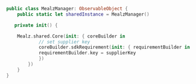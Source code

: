 ```swift
public class MealzManager: ObservableObject {
    public static let sharedInstance = MealzManager()

   private init() {

    Mealz.shared.Core(init: { coreBuilder in
            // set supplier key
            coreBuilder.sdkRequirement(init: { requirementBuilder in
            requirementBuilder.key = supplierKey
            })
        })
    }
}

```
